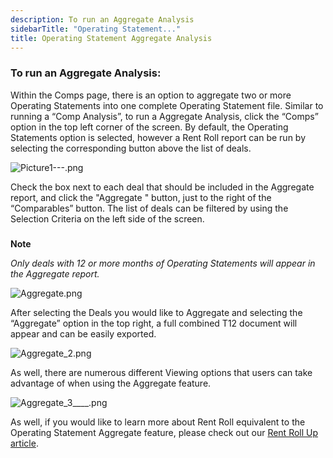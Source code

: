 ```yaml
---
description: To run an Aggregate Analysis
sidebarTitle: "Operating Statement..."
title: Operating Statement Aggregate Analysis
---
```


### **To run an Aggregate Analysis:**


Within the Comps page, there is an option to aggregate two or more Operating Statements into one complete Operating Statement file. Similar to running a “Comp Analysis”, to run a Aggregate Analysis, click the “Comps” option in the top left corner of the screen. By default, the Operating Statements option is selected, however a Rent Roll report can be run by selecting the corresponding button above the list of deals.


<Frame caption="Table displaying all deals with details like Deal Name, ID, Status, Market, Units, and Bid Due Date.">
  <img src="/images/rediq/fa6bdd2a2a37f2268a17e60383f471c12f7e9dfe.png" alt="Picture1---.png" />
</Frame>


Check the box next to each deal that should be included in the Aggregate report, and click the "Aggregate " button, just to the right of the “Comparables” button. The list of deals can be filtered by using the Selection Criteria on the left side of the screen.



##### 
**Note**


*Only deals with 12 or more months of Operating Statements will appear in the Aggregate report.*

<Frame caption="Table displaying selected deals with details like name, status, market, and building type.">
  <img src="/images/rediq/cf0388983a145d28fc2a5ce85f890708c1f960ff.png" alt="Aggregate.png" />
</Frame>


After selecting the Deals you would like to Aggregate and selecting the “Aggregate” option in the top right, a full combined T12 document will appear and can be easily exported.


<Frame caption="Monthly operating statement aggregate analysis with effective gross revenue and expenses.">
  <img src="/images/rediq/57ed1d21b4cda1feee04deaf830b4c1b6ab22c87.png" alt="Aggregate_2.png" />
</Frame>


As well, there are numerous different Viewing options that users can take advantage of when using the Aggregate feature.


<Frame caption="Dropdown menu for selecting view options in Operating Statement Aggregate analysis.">
  <img src="/images/rediq/47933e281838543b5fc4091a372b2135f2700e90.png" alt="Aggregate_3____.png" />
</Frame>


As well, if you would like to learn more about Rent Roll equivalent to the Operating Statement Aggregate feature, please check out our [Rent Roll Up article](kb://article/zendesk:rediq:360040664052).